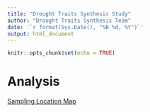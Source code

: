 ```yaml
---
title: "Drought Traits Synthesis Study"
author: "Drought Traits Synthesis Team"
date: '`r format(Sys.Date(), "%B %d, %Y")`'
output: html_document
---
```


```r
knitr::opts_chunk$set(echo = TRUE)
```

# Analysis

[Sampling Location Map](Sample_Location_Map.html)

